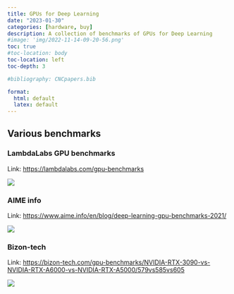 ```yaml
---
title: GPUs for Deep Learning
date: "2023-01-30"
categories: [hardware, buy]
description: A collection of benchmarks of GPUs for Deep Learning
#image: 'img/2022-11-14-09-20-56.png'
toc: true
#toc-location: body
toc-location: left
toc-depth: 3

#bibliography: CNCpapers.bib

format:
  html: default
  latex: default
---
```



## Various benchmarks

### LambdaLabs GPU benchmarks

Link: [https://lambdalabs.com/gpu-benchmarks](https://lambdalabs.com/gpu-benchmarks)

![](img/2023-01-30-09-04-03.png)

### AIME info

Link: [https://www.aime.info/en/blog/deep-learning-gpu-benchmarks-2021/](https://www.aime.info/en/blog/deep-learning-gpu-benchmarks-2021/)

![](img/2023-01-30-09-05-06.png)

### Bizon-tech

Link: [https://bizon-tech.com/gpu-benchmarks/NVIDIA-RTX-3090-vs-NVIDIA-RTX-A6000-vs-NVIDIA-RTX-A5000/579vs585vs605](https://bizon-tech.com/gpu-benchmarks/NVIDIA-RTX-3090-vs-NVIDIA-RTX-A6000-vs-NVIDIA-RTX-A5000/579vs585vs605)

![](img/2023-01-30-09-06-56.png)
